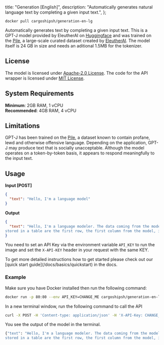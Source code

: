 
  title: "Generation [English]",
  description: "Automatically generates natural language text by completing a given input text.",
};

```
docker pull cargoshipsh/generation-en-lg
```

Automatically generates text by completing a given input text. This is a GPT-J model provided by EleutherAI on [Huggingface](EleutherAI/gpt-j-6B) and was trained on the [Pile](https://pile.eleuther.ai/), a large-scale curated dataset created by [EleutherAI](https://www.eleuther.ai/). The model itself is 24 GB in size and needs an aditional 1.5MB for the tokenizer.

## License

The model is licensed under [Apache-2.0 License](https://www.apache.org/licenses/LICENSE-2.0). The code for the API wrapper is licensed under [MIT License](https://opensource.org/license/mit/).

## System Requirements

**Minimum**: 2GB RAM, 1 vCPU<br/>
**Recommended**: 4GB RAM, 4 vCPU

## Limitations

GPT-J has been trained on the [Pile](https://pile.eleuther.ai/), a dataset known to contain profane, lewd and otherwise offensive language. Depending on the application, GPT-J may produce text that is socially unacceptable.
Although the model operates on a token-by-token basis, it appears to respond meaningfully to the input text.

## Usage

**Input [POST]**

```json
{
  "text": "Hello, I'm a language model"
}
```

**Output**

```json
{
  "text": "Hello, I'm a language modeler. The data coming from the model is the value of the model's function. For example, the values
stored in a table are the first row, the first column from the model, if any, and the"
}
```

You need to set an API Key via the environment variable `API_KEY` to run the image and set the `X-API-KEY` header in your request with the same KEY.

<Callout type="note" title="Need a more detailed setup guide?">
  To get more detailed instructions how to get started please check out our [quick start
  guide](/docs/basics/quickstart) in the docs.
</Callout>

### Example

Make sure you have Docker installed then run the following command:

```bash
docker run -p 80:80 --env API_KEY=CHANGE_ME cargoshipsh/generation-en-lg
```

In a new terminal window, run the following command to call the API

```bash
curl -X POST -H 'Content-type: application/json' -H 'X-API-Key: CHANGE_ME' --data '{"text": "Hello, I'm a language model"}' http://localhost:80
```

You see the output of the model in the terminal.

```bash
{"text": "Hello, I'm a language modeler. The data coming from the model is the value of the model's function. For example, the values
stored in a table are the first row, the first column from the model, if any, and the"}
```

<DiscordCTA />

